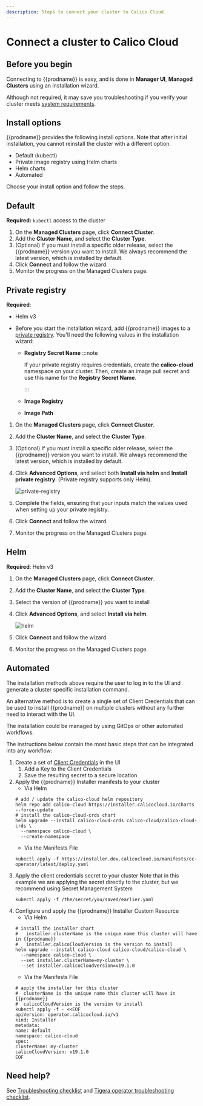 ```yaml
---
description: Steps to connect your cluster to Calico Cloud.
---
```


# Connect a cluster to Calico Cloud

## Before you begin

Connecting to {{prodname}} is easy, and is done in **Manager UI**, **Managed Clusters** using an installation wizard.

Although not required, it may save you troubleshooting if you verify your cluster meets [system requirements](requirements/system-requirements.mdx).

## Install options

{{prodname}} provides the following install options. Note that after initial installation, you cannot reinstall the cluster with a different option.

- Default (kubectl)
- Private image registry using Helm charts
- Helm charts
- Automated

Choose your install option and follow the steps.

## Default

**Required:** `kubectl` access to the cluster

1. On the **Managed Clusters** page, click **Connect Cluster**.
1. Add the **Cluster Name**, and select the **Cluster Type**.
1. (Optional) If you must install a specific older release, select the {{prodname}} version you want to install. We always recommend the latest version, which is installed by default.
1. Click **Connect** and follow the wizard.
1. Monitor the progress on the Managed Clusters page.

## Private registry

**Required**:

- Helm v3
- Before you start the installation wizard, add {{prodname}} images to a [private registry](setup-private-registry.mdx). You'll need the following values in the installation wizard:

  - **Registry Secret Name**
    :::note

    If your private registry requires credentials, create the **calico-cloud** namespace on your cluster. Then, create an image pull secret and use this name for the **Registry Secret Name**.

    :::

  - **Image Registry**
  - **Image Path**

1. On the **Managed Clusters** page, click **Connect Cluster**.
1. Add the **Cluster Name**, and select the **Cluster Type**.
1. (Optional) If you must install a specific older release, select the {{prodname}} version you want to install. We always recommend the latest version, which is installed by default.
1. Click **Advanced Options**, and select both **Install via helm** and **Install private registry**. (Private registry supports only Helm).

   ![private-registry](/img/calico-cloud/private-registry.png)
1. Complete the fields, ensuring that your inputs match the values used when setting up your private registry.
1. Click **Connect** and follow the wizard.
1. Monitor the progress on the Managed Clusters page.

## Helm

**Required**: Helm v3

1. On the **Managed Clusters** page, click **Connect Cluster**.
1. Add the **Cluster Name**, and select the **Cluster Type**.
1. Select the version of {{prodname}} you want to install
1. Click **Advanced Options**, and select **Install via helm**.

   ![helm](/img/calico-cloud/helm.png)
1. Click **Connect** and follow the wizard.
1. Monitor the progress on the Managed Clusters page.


## Automated
The installation methods above require the user to log in to the UI and generate a cluster specific installation command.

An alternative method is to create a single set of Client Credentials that can be used to install {{prodname}} on multiple clusters
without any further need to interact with the UI.

The installation could be managed by using GitOps or other automated workflows.

The instructions below contain the most basic steps that can be integrated into any workflow:
1. Create a set of [Client Credentials](../../users/client-credentials.mdx) in the UI
    1. Add a Key to the Client Credentials
    1. Save the resulting secret to a secure location
1. Apply the {{prodname}} Installer manifests to your cluster
    * Via Helm
     ```shell
     # add / update the calico-cloud helm repository
     helm repo add calico-cloud https://installer.calicocloud.io/charts --force-update
     # install the calico-cloud-crds chart
     helm upgrade --install calico-cloud-crds calico-cloud/calico-cloud-crds \
       --namespace calico-cloud \
       --create-namespace
     ```
    * Via the Manifests File
     ```shell
     kubectl apply -f https://installer.dev.calicocloud.io/manifests/cc-operator/latest/deploy.yaml
     ```
1. Apply the client credentials secret to your cluster
   Note that in this example we are applying the secret directly to the cluster, but we recommend using Secret Management System
     ```shell
     kubectl apply -f /the/secret/you/saved/earlier.yaml
     ```
1. Configure and apply the {{prodname}} Installer Custom Resource
    * Via Helm
     ```shell
     # install the installer chart
     #   installer.clusterName is the unique name this cluster will have in {{prodname}}
     #   installer.calicoCloudVersion is the version to install
     helm upgrade --install calico-cloud calico-cloud/calico-cloud \
       --namespace calico-cloud \
       --set installer.clusterName=my-cluster \
       --set installer.calicoCloudVersion=v19.1.0
     ```
    * Via the Manifests File
     ```shell
     # apply the installer for this cluster
     #  clusterName is the unique name this cluster will have in {{prodname}}
     #  calicoCloudVersion is the version to install
     kubectl apply -f - <<EOF
     apiVersion: operator.calicocloud.io/v1
     kind: Installer
     metadata:
     name: default
     namespace: calico-cloud
     spec:
     clusterName: my-cluster
     calicoCloudVersion: v19.1.0
     EOF
     ```


## Need help?

See [Troubleshooting checklist](checklist.mdx) and [Tigera operator troubleshooting checklist](operator-checklist.mdx).
